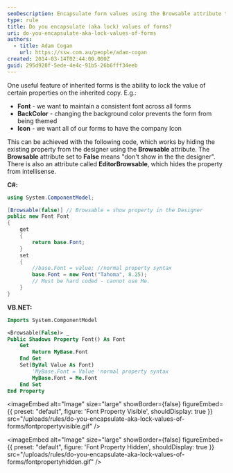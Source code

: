 ```yaml
---
seoDescription: Encapsulate form values using the Browsable attribute to maintain consistency and prevent unintended changes.
type: rule
title: Do you encapsulate (aka lock) values of forms?
uri: do-you-encapsulate-aka-lock-values-of-forms
authors:
  - title: Adam Cogan
    url: https://ssw.com.au/people/adam-cogan
created: 2014-03-14T02:44:00.000Z
guid: 295d928f-5ede-4e4c-91b5-26b6fff34eeb
---
```


One useful feature of inherited forms is the ability to lock the value of certain properties on the inherited copy. E.g.:
- **Font** - we want to maintain a consistent font across all forms
- **BackColor** - changing the background color prevents the form from being themed
- **Icon** - we want all of our forms to have the company Icon

This can be achieved with the following code, which works by hiding the existing property from the designer using the **Browsable** attribute. The **Browsable** attribute set to **False** means "don't show in the the designer". There is also an attribute called **EditorBrowsable**, which hides the property from intellisense.

**C#:**

```cs
using System.ComponentModel;

[Browsable(false)] // Browsable = show property in the Designer
public new Font Font
{
    get
    {
        return base.Font;
    }
    set
    {
        //base.Font = value; //normal property syntax
        base.Font = new Font("Tahoma", 8.25);
        // Must be hard coded - cannot use Me.
    }
}
```

**VB.NET:**

```vb
Imports System.ComponentModel

<Browsable(False)> _
Public Shadows Property Font() As Font
    Get
        Return MyBase.Font
    End Get
    Set(ByVal Value As Font)
        'MyBase.Font = Value 'normal property syntax
        MyBase.Font = Me.Font
    End Set
End Property
```


<imageEmbed
  alt="Image"
  size="large"
  showBorder={false}
  figureEmbed={{
    preset: "default",
    figure: 'Font Property Visible',
    shouldDisplay: true
  }}
  src="/uploads/rules/do-you-encapsulate-aka-lock-values-of-forms/fontpropertyvisible.gif"
/>


<imageEmbed
  alt="Image"
  size="large"
  showBorder={false}
  figureEmbed={{
    preset: "default",
    figure: 'Font Property Hidden',
    shouldDisplay: true
  }}
  src="/uploads/rules/do-you-encapsulate-aka-lock-values-of-forms/fontpropertyhidden.gif"
/>